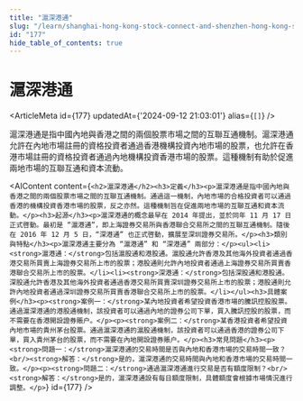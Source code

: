 ```yaml
---
title: "滬深港通"
slug: "/learn/shanghai-hong-kong-stock-connect-and-shenzhen-hong-kong-stock-connect-177"
id: "177"
hide_table_of_contents: true
---
```



# 滬深港通

<ArticleMeta id={177} updatedAt={'2024-09-12 21:03:01'} alias={`[]`} />
<div className='border-solid border-b border-t-0 my-4 border-[var(--ifm-color-gray-300)]' />

滬深港通是指中國內地與香港之間的兩個股票市場之間的互聯互通機制。滬深港通允許在內地市場註冊的資格投資者通過香港機構投資內地市場的股票，也允許在香港市場註冊的資格投資者通過內地機構投資香港市場的股票。這種機制有助於促進兩地市場的互聯互通和資本流動。

<AIContent content={`<h2>滬深港通</h2><h3>定義</h3><p>滬深港通是指中國內地與香港之間的兩個股票市場之間的互聯互通機制。通過這一機制，內地市場的合格投資者可以通過香港的機構投資香港市場的股票，反之亦然。這種機制旨在促進兩地市場的互聯互通和資本流動。</p><h3>起源</h3><p>滬深港通的概念最早在 2014 年提出，並於同年 11 月 17 日正式啓動。最初是 “滬港通”，即上海證券交易所與香港聯合交易所之間的互聯互通機制。隨後在 2016 年 12 月 5 日，“深港通” 也正式啓動，擴展至深圳證券交易所。</p><h3>類別與特點</h3><p>滬深港通主要分為 “滬港通” 和 “深港通” 兩部分：</p><ul><li><strong>滬港通：</strong>包括滬股通和港股通。滬股通允許香港及其他海外投資者通過香港交易所買賣上海證券交易所上市的股票；港股通則允許內地投資者通過上海證券交易所買賣香港聯合交易所上市的股票。</li><li><strong>深港通：</strong>包括深股通和港股通。深股通允許香港及其他海外投資者通過香港交易所買賣深圳證券交易所上市的股票；港股通則允許內地投資者通過深圳證券交易所買賣香港聯合交易所上市的股票。</li></ul><h3>具體案例</h3><p><strong>案例一：</strong>某內地投資者希望投資香港市場的騰訊控股股票。通過滬深港通的港股通機制，該投資者可以通過內地的證券公司下單，買入騰訊控股的股票，而不需要在香港開設證券賬户。</p><p><strong>案例二：</strong>某香港投資者希望投資內地市場的貴州茅台股票。通過滬深港通的滬股通機制，該投資者可以通過香港的證券公司下單，買入貴州茅台的股票，而不需要在內地開設證券賬户。</p><h3>常見問題</h3><p><strong>問題一：</strong>滬深港通的交易時間是否與內地和香港市場的交易時間一致？<br/><strong>解答：</strong>是的，滬深港通的交易時間與內地和香港市場的交易時間一致。</p><p><strong>問題二：</strong>通過滬深港通進行交易是否有額度限制？<br/><strong>解答：</strong>是的，滬深港通設有每日額度限制，具體額度會根據市場情況進行調整。</p>`} id={177} />
